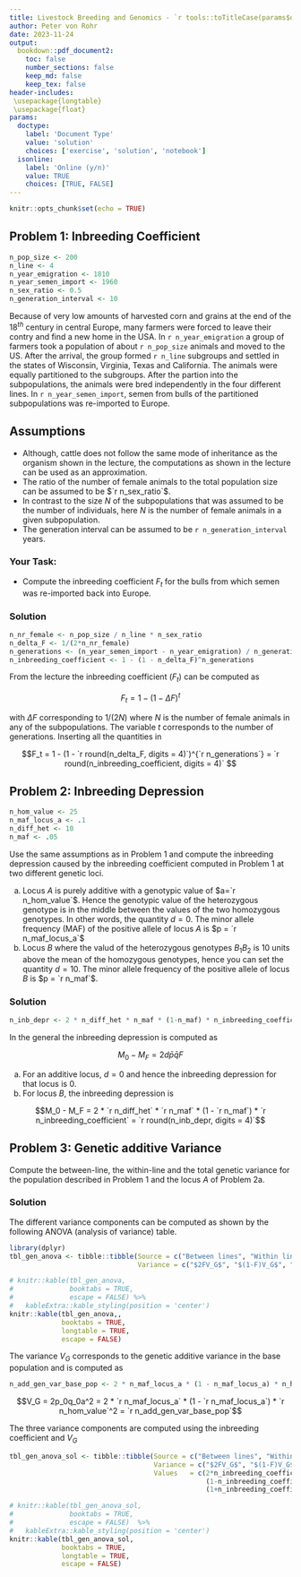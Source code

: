 ```yaml
---
title: Livestock Breeding and Genomics - `r tools::toTitleCase(params$doctype)` 11
author: Peter von Rohr
date: 2023-11-24
output:
  bookdown::pdf_document2:
    toc: false
    number_sections: false
    keep_md: false
    keep_tex: false
header-includes:
 \usepackage{longtable}
 \usepackage{float}
params:
  doctype:
    label: 'Document Type'
    value: 'solution'
    choices: ['exercise', 'solution', 'notebook']
  isonline:
    label: 'Online (y/n)'
    value: TRUE
    choices: [TRUE, FALSE]
---
```



```r
knitr::opts_chunk$set(echo = TRUE)
```


## Problem 1: Inbreeding Coefficient
```r
n_pop_size <- 200
n_line <- 4
n_year_emigration <- 1810
n_year_semen_import <- 1960
n_sex_ratio <- 0.5
n_generation_interval <- 10
```

Because of very low amounts of harvested corn and grains at the end of the $18^{th}$ century in central Europe, many farmers were forced to leave their contry and find a new home in the USA. In `r n_year_emigration` a group of farmers took a population of about `r n_pop_size` animals and moved to the US.  After the arrival, the group formed `r n_line` subgroups and settled in the states of Wisconsin, Virginia, Texas and California. The animals were equally partitioned to the subgroups. After the partion into the subpopulations, the animals were bred independently in the four different lines. In `r n_year_semen_import`, semen from bulls of the partitioned subpopulations was re-imported to Europe. 

## Assumptions
* Although, cattle does not follow the same mode of inheritance as the organism shown in the lecture, the computations as shown in the lecture can be used as an approximation. 
* The ratio of the number of female animals to the total population size can be assumed to be $`r n_sex_ratio`$.
* In contrast to the size $N$ of the subpopulations that was assumed to be the number of individuals, here $N$ is the number of female animals in a given subpopulation.
* The generation interval can be assumed to be `r n_generation_interval` years.

### Your Task:

* Compute the inbreeding coefficient $F_t$ for the bulls from which semen was re-imported back into Europe. 



<!-- your-solution-start
### Your Solution

Use the formulas given in the script and the input given in the problem to compute the inbreeding coefficient.

---  your-solution-end -->


<!-- master-solution-start -->

### Solution

```r
n_nr_female <- n_pop_size / n_line * n_sex_ratio
n_delta_F <- 1/(2*n_nr_female)
n_generations <- (n_year_semen_import - n_year_emigration) / n_generation_interval
n_inbreeding_coefficient <- 1 - (1 - n_delta_F)^n_generations
```

From the lecture the inbreeding coefficient ($F_t$) can be computed as 

$$F_t = 1 - (1 - \Delta F)^t $$

with $\Delta F$ corresponding to $1/(2N)$ where $N$ is the number of female animals in any of the subpopulations. The variable $t$ corresponds to the number of generations.  Inserting all the quantities in 

$$F_t = 1 - (1 - `r round(n_delta_F, digits = 4)`)^{`r n_generations`} = `r round(n_inbreeding_coefficient, digits = 4)` $$

<!-- master-solution-end -->


## Problem 2: Inbreeding Depression
```r
n_hom_value <- 25
n_maf_locus_a <- .1
n_diff_het <- 10
n_maf <- .05
```

Use the same assumptions as in Problem 1 and compute the inbreeding depression caused by the inbreeding coefficient computed in Problem 1 at two different genetic loci.

a. Locus $A$ is purely additive with a genotypic value of $a=`r n_hom_value`$. Hence the genotypic value of the heterozygous genotype is in the middle between the values of the two homozygous genotypes. In other words, the quantity $d = 0$. The minor allele frequency (MAF) of the positive allele of locus $A$ is $p = `r n_maf_locus_a`$
b. Locus $B$ where the valud of the heterozygous genotypes $B_1B_2$ is $10$ units above the mean of the homozygous genotypes, hence you can set the quantity $d=10$. The minor allele frequency of the positive allele of locus $B$ is $p = `r n_maf`$. 


<!-- your-solution-start
### Your Solution

* Inbreeding depression was presented during the lecture
* Compute the inbreeding depression for the two scenarios in a) and b)

---  your-solution-end -->


<!-- master-solution-start -->

### Solution
```r
n_inb_depr <- 2 * n_diff_het * n_maf * (1-n_maf) * n_inbreeding_coefficient
```

In the general the inbreeding depression is computed as 

$$M_0 - M_F = 2d\bar{p}\bar{q}F$$

a. For an additive locus, $d=0$ and hence the inbreeding depression for that locus is $0$. 
b. For locus $B$, the inbreeding depression is

$$M_0 - M_F = 2 * `r n_diff_het` * `r n_maf` * (1 - `r n_maf`) * `r n_inbreeding_coefficient` = `r round(n_inb_depr, digits = 4)`$$


<!-- master-solution-end -->


## Problem 3: Genetic additive Variance
Compute the between-line, the within-line and the total genetic variance for the population described in Problem 1 and the locus $A$ of Problem 2a. 


<!-- your-solution-start
### Your Solution

Compute the two variance components as given in the lecture which are 

1. between-line
2. within-line

From both components get the total genetic variance

---  your-solution-end -->


<!-- master-solution-start -->

### Solution
The different variance components can be computed as shown by the following ANOVA (analysis of variance) table.

```r
library(dplyr)
tbl_gen_anova <- tibble::tibble(Source = c("Between lines", "Within lines","Total"),
                                Variance = c("$2FV_G$", "$(1-F)V_G$", "$(1+F)V_G$"))

# knitr::kable(tbl_gen_anova,
#              booktabs = TRUE, 
#              escape = FALSE) %>%
#   kableExtra::kable_styling(position = 'center')
knitr::kable(tbl_gen_anova,,
             booktabs = TRUE,
             longtable = TRUE,
             escape = FALSE)
```

The variance $V_G$ corresponds to the genetic additive variance in the base population and is computed as 

```r
n_add_gen_var_base_pop <- 2 * n_maf_locus_a * (1 - n_maf_locus_a) * n_hom_value^2
```

$$V_G = 2p_0q_0a^2 = 2 * `r n_maf_locus_a` * (1 - `r n_maf_locus_a`) * `r n_hom_value`^2 = `r n_add_gen_var_base_pop`$$

The three variance components are computed using the inbreeding coefficient and $V_G$

```r
tbl_gen_anova_sol <- tibble::tibble(Source = c("Between lines", "Within lines","Total"),
                                    Variance = c("$2FV_G$", "$(1-F)V_G$", "$(1+F)V_G$"),
                                    Values   = c(2*n_inbreeding_coefficient * n_add_gen_var_base_pop,
                                                 (1-n_inbreeding_coefficient) * n_add_gen_var_base_pop,
                                                 (1+n_inbreeding_coefficient) * n_add_gen_var_base_pop))

# knitr::kable(tbl_gen_anova_sol,
#              booktabs = TRUE, 
#              escape = FALSE)  %>%
#   kableExtra::kable_styling(position = 'center')
knitr::kable(tbl_gen_anova_sol,
             booktabs = TRUE,
             longtable = TRUE,
             escape = FALSE)
```


<!-- master-solution-end -->
 
